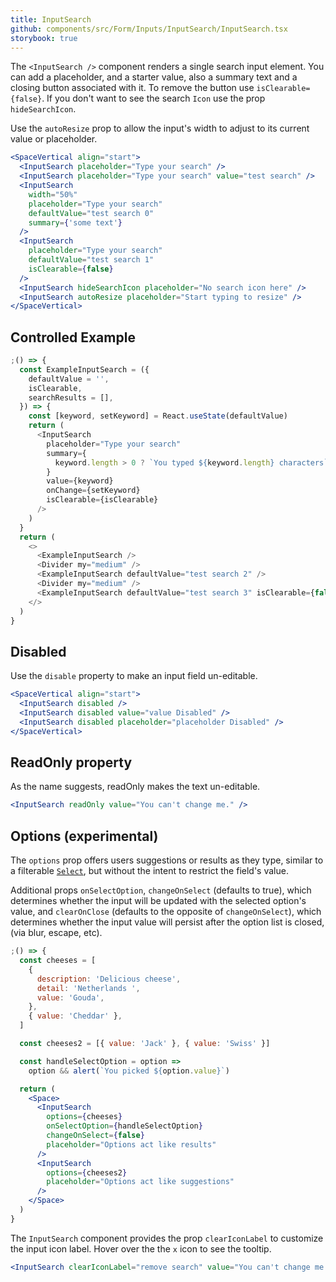 ```yaml
---
title: InputSearch
github: components/src/Form/Inputs/InputSearch/InputSearch.tsx
storybook: true
---
```


The `<InputSearch />` component renders a single search input element.
You can add a placeholder, and a starter value, also a summary text and a closing button associated with it.
To remove the button use `isClearable={false}`.
If you don't want to see the search `Icon` use the prop `hideSearchIcon`.

Use the `autoResize` prop to allow the input's width to adjust to its current value or placeholder.

```jsx
<SpaceVertical align="start">
  <InputSearch placeholder="Type your search" />
  <InputSearch placeholder="Type your search" value="test search" />
  <InputSearch
    width="50%"
    placeholder="Type your search"
    defaultValue="test search 0"
    summary={'some text'}
  />
  <InputSearch
    placeholder="Type your search"
    defaultValue="test search 1"
    isClearable={false}
  />
  <InputSearch hideSearchIcon placeholder="No search icon here" />
  <InputSearch autoResize placeholder="Start typing to resize" />
</SpaceVertical>
```

## Controlled Example

```js
;() => {
  const ExampleInputSearch = ({
    defaultValue = '',
    isClearable,
    searchResults = [],
  }) => {
    const [keyword, setKeyword] = React.useState(defaultValue)
    return (
      <InputSearch
        placeholder="Type your search"
        summary={
          keyword.length > 0 ? `You typed ${keyword.length} characters` : ''
        }
        value={keyword}
        onChange={setKeyword}
        isClearable={isClearable}
      />
    )
  }
  return (
    <>
      <ExampleInputSearch />
      <Divider my="medium" />
      <ExampleInputSearch defaultValue="test search 2" />
      <Divider my="medium" />
      <ExampleInputSearch defaultValue="test search 3" isClearable={false} />
    </>
  )
}
```

## Disabled

Use the `disable` property to make an input field un-editable.

```jsx
<SpaceVertical align="start">
  <InputSearch disabled />
  <InputSearch disabled value="value Disabled" />
  <InputSearch disabled placeholder="placeholder Disabled" />
</SpaceVertical>
```

## ReadOnly property

As the name suggests, readOnly makes the text un-editable.

```jsx
<InputSearch readOnly value="You can't change me." />
```

## Options (experimental)

The `options` prop offers users suggestions or results as they type, similar to a filterable
[`Select`](/components/forms/select/), but without the intent to restrict the field's value.

Additional props `onSelectOption`, `changeOnSelect` (defaults to true), which determines whether the input
will be updated with the selected option's value, and `clearOnClose` (defaults to the opposite of
`changeOnSelect`), which determines whether the input value will persist after the option list is closed,
(via blur, escape, etc).

```jsx
;() => {
  const cheeses = [
    {
      description: 'Delicious cheese',
      detail: 'Netherlands ',
      value: 'Gouda',
    },
    { value: 'Cheddar' },
  ]

  const cheeses2 = [{ value: 'Jack' }, { value: 'Swiss' }]

  const handleSelectOption = option =>
    option && alert(`You picked ${option.value}`)

  return (
    <Space>
      <InputSearch
        options={cheeses}
        onSelectOption={handleSelectOption}
        changeOnSelect={false}
        placeholder="Options act like results"
      />
      <InputSearch
        options={cheeses2}
        placeholder="Options act like suggestions"
      />
    </Space>
  )
}
```

The `InputSearch` component provides the prop `clearIconLabel` to customize the input icon label. Hover over the the `x` icon to see the tooltip.

```jsx
<InputSearch clearIconLabel="remove search" value="You can't change me." />
```
